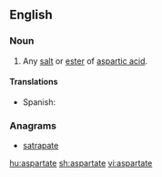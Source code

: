==English==

===Noun===
{{en-noun}}

# {{context|organic compound|lang=en}} Any [[salt]] or [[ester]] of [[aspartic acid]].

====Translations====
{{trans-top|salt or ester of aspartic acid}}
* Spanish: {{t|es|aspartato|m}}
{{trans-mid}}
{{trans-bottom}}

===Anagrams===
* [[satrapate#English|satrapate]]

[[hu:aspartate]]
[[sh:aspartate]]
[[vi:aspartate]]
